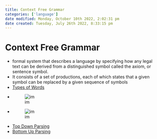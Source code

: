 ```yaml
---
title: Context Free Grammar
categories: ['language']
date modified: Monday, October 10th 2022, 2:02:31 pm
date created: Tuesday, July 26th 2022, 8:33:15 pm
---
```


# Context Free Grammar
- formal system that describes a language by specifying how any legal text can be derived from a distinguished symbol called the axiom, or sentence symbol.
- It consists of a set of productions, each of which states that a given symbol can be replaced by a given sequence of symbols
- [Types of Words](Types%20of%20Words.qmd)
- ![im](images/Pasted%20image%2020220506183208.png)
- ![im](images/Pasted%20image%2020220506183223.png)
- [Top Down Parsing](Top%20Down%20Parsing.qmd)
- [Bottom Up Parsing](Bottom%20Up%20Parsing.qmd)



